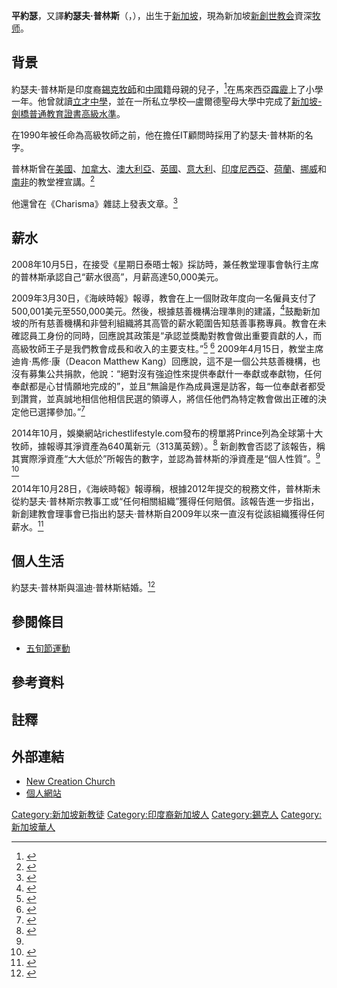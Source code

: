 {{expand language|en}}
{{Infobox Person
| name         = 約瑟夫·普林斯 <br> Joseph Prince
| image        = 
| imagesize = 
| caption = 
| pseudonym = 
| nationality = {{SGP}} 
| birth_date = {{birth date and age|1963|5|15}} 
| birth_place = {{SGP}}
| death_date = 
| death_place = 
| church      = 新加坡[[基督教新教|新創世教會]]
| occupation = 資深牧師 
| period =  
| genre =  
| educate =  
| subject = 
| movement = 
| notableworks= 
| spouse= 溫蒂·普林斯
| children = 潔西卡·榭娜·普林斯
| influences = 
| influenced = 
| signature = 
| website = 
| footnotes =
}} 

'''平約瑟'''，又譯'''約瑟夫·普林斯'''（{{bd|1963年|5月15日|catIdx=P}}，{{lang-en|Joseph Prince}}），出生于[[新加坡|新加坡]]，現為新加坡[[新造教會|新創世教会]]資深[[牧师|牧师]]。

==背景==
約瑟夫·普林斯是印度裔[[錫克人|錫克牧師]]和[[中國|中國]]籍母親的兒子，<ref>{{cite news |title=Church Pastors Like None Other – From stutter to charisma | location = Singapore | agency= | newspaper=The Sunday Times |date=2008年10月5日}}</ref>在馬來西亞[[霹靂州|霹靂]]上了小學一年。他曾就讀[[立才中學|立才中學]]，並在一所私立學校—盧爾德聖母大學中完成了[[新加坡-劍橋普通教育證書高級水準|新加坡-劍橋普通教育證書高級水準]]。

在1990年被任命為高級牧師之前，他在擔任IT顧問時採用了約瑟夫·普林斯的名字。

普林斯曾在[[美國|美國]]、[[加拿大|加拿大]]、[[澳大利亞|澳大利亞]]、[[英國|英國]]、[[意大利|意大利]]、[[印度尼西亞|印度尼西亞]]、[[荷蘭|荷蘭]]、[[挪威|挪威]]和[[南非|南非]]的教堂裡宣講。<ref>{{cite web |url=http://www.newcreation.org.sg/church-life/pastor-princes-past-speaking-engagements/2009/ |publisher=New Creation Church |title=Pastor Prince's Past Speaking Engagements – Year 2009 |access-date=2010年8月8日 |archive-date=2010年8月21日 |archive-url=https://web.archive.org/web/20100821230527/http://www.newcreation.org.sg/church-life/pastor-princes-past-speaking-engagements/2009 |dead-url=no }}</ref>

他還曾在《Charisma》雜誌上發表文章。<ref>{{cite web |url=http://secure.strangmagazines.com/index.php/news/28256--prince-of-grace |title=Prince of Grace |publisher=Charisma |access-date=2010年7月31日 |archive-date=2010年9月3日 |archive-url=https://web.archive.org/web/20100903211921/http://secure.strangmagazines.com/index.php/news/28256--prince-of-grace |dead-url=no }}</ref>

==薪水==
2008年10月5日，在接受《星期日泰晤士報》採訪時，兼任教堂理事會執行主席的普林斯承認自己“薪水很高”，月薪高達50,000美元。

2009年3月30日，《海峽時報》報導，教會在上一個財政年度向一名僱員支付了500,001美元至550,000美元。然後，根據慈善機構治理準則的建議，<ref>{{cite web |url=http://bschool.nus.edu.sg/Portals/0/images/CGFRC/docs/Code-20of-20Governance-20for-20Charites-.pdf |title=Singapore church pays princely sum to leader: report |access-date=2021-04-11 |archive-date=2011-10-04 |archive-url=https://web.archive.org/web/20111004223825/http://bschool.nus.edu.sg/Portals/0/images/CGFRC/docs/Code-20of-20Governance-20for-20Charites-.pdf |dead-url=no }}</ref>鼓勵新加坡的所有慈善機構和非營利組織將其高管的薪水範圍告知慈善事務專員。教會在未確認員工身份的同時，回應說其政策是“承認並獎勵對教會做出重要貢獻的人，而高級牧師王子是我們教會成長和收入的主要支柱。”<ref>{{cite web|url=http://www.themalaysianinsider.com/index.php/world/21685-singapore-church-leader-paid-s500000-|title=$500,000 pay for New Creation Church leader|archive-date=2013年9月21日|access-date=2021年4月11日|archive-url=https://web.archive.org/web/20130921060038/http://www.themalaysianinsider.com/index.php/world/21685-singapore-church-leader-paid-s500000-|dead-url=no}}</ref> <ref>{{cite web |url=http://news.sg.msn.com/article.aspx？cp-documentid=2982382 |title=Singapore church pays princely sum to leader: report |date=2009年4月2日 |website=www.msn.com }}{{Dead link}}</ref> 2009年4月15日，教堂主席迪肯·馬修·康（Deacon Matthew Kang）回應說，這不是一個公共慈善機構，也沒有募集公共捐款，他說：“絕對沒有強迫性來提供奉獻什一奉獻或奉獻物，任何奉獻都是心甘情願地完成的”，並且“無論是作為成員還是訪客，每一位奉獻者都受到讚賞，並真誠地相信他相信民選的領導人，將信任他們為特定教會做出正確的決定他已選擇參加。”<ref>{{cite media|url=http://www.newcreation.org.sg/aboutus/media_coverage/media-responses.htm|title=Reply To The Straits Times Forum Online (Business And Religion: Where Do You Draw The Line?)|access-date=2021-04-11|archive-date=2009-07-21|archive-url=https://web.archive.org/web/20090721064711/http://www.newcreation.org.sg/aboutus/media_coverage/media-responses.htm#m5|dead-url=yes}}</ref>

2014年10月，娛樂網站richestlifestyle.com發布的榜單將Prince列為全球第十大牧師，據報導其淨資產為640萬新元（313萬英鎊）。<ref name="Church rejects report pastor's net worth">{{cite web|url=http://news.asiaone.com/news/singapore/church-rejects-report-pastors-net-worth|title=Church rejects report on pastor's net worth|access-date=2021-04-11|archive-date=2014-10-29|archive-url=https://web.archive.org/web/20141029094039/http://news.asiaone.com/news/singapore/church-rejects-report-pastors-net-worth|dead-url=yes}}</ref> 新創教會否認了該報告，稱其實際淨資產“大大低於”所報告的數字，並認為普林斯的淨資產是“個人性質”。<ref name="Church rejects report pastor's net worth"/> <ref>{{cite news|title=Singapore pastor Joseph Prince goes worldwide|url=http://www.straitstimes.com/singapore/singapore-pastor-joseph-prince-goes-worldwide|work=The Straits Times|date=28 October 2014|language=en|accessdate=2021-04-11|archive-date=2021-04-11|archive-url=https://web.archive.org/web/20210411043045/https://www.straitstimes.com/singapore/singapore-pastor-joseph-prince-goes-worldwide|dead-url=no}}</ref>

2014年10月28日，《海峽時報》報導稱，根據2012年提交的稅務文件，普林斯未從約瑟夫·普林斯宗教事工或“任何相關組織”獲得任何賠償。該報告進一步指出，新創建教會理事會已指出約瑟夫·普林斯自2009年以來一直沒有從該組織獲得任何薪水。<ref>{{cite web|url=https://www.straitstimes.com/singapore/singapore-pastor-joseph-prince-goes-worldwide|title=Singapore pastor Joseph Prince goes worldwide|date=28 October 2014|website=The Straits Times|access-date=2021-04-11|archive-date=2021-04-11|archive-url=https://web.archive.org/web/20210411043045/https://www.straitstimes.com/singapore/singapore-pastor-joseph-prince-goes-worldwide|dead-url=no}}</ref>

==個人生活==
約瑟夫·普林斯與溫迪·普林斯結婚。<ref name="About Joseph & Wendy Prince">{{cite web |title=Joseph & Wendy Prince |publisher=New Creation Church |url=http://www.newcreation.org.sg/joseph_wendy_prince/abt_joseph_wendy_prince/abtjosephwendy.html |access-date=9 June 2007 |archive-date=2007-05-16 |archive-url=https://web.archive.org/web/20070516002947/http://www.newcreation.org.sg/joseph_wendy_prince/abt_joseph_wendy_prince/abtjosephwendy.html |dead-url=no }}</ref>

==參閱條目==
*[[五旬節運動|五旬節運動]]

==參考資料==
{{reflist}}

==註釋==
{{reflist|2}}

==外部連結==
*[http://www.newcreation.org.sg New Creation Church] {{Wayback|url=http://www.newcreation.org.sg/ |date=20200824045635 }}
*[http://www.josephprince.org/ 個人網站] {{Wayback|url=http://www.josephprince.org/ |date=20110816233453 }}

{{Authority control}}
{{DEFAULTSORT:Prince, Joseph}}
[[Category:新加坡新教徒|Category:新加坡新教徒]]
[[Category:印度裔新加坡人|Category:印度裔新加坡人]]
[[Category:錫克人|Category:錫克人]]
[[Category:新加坡華人|Category:新加坡華人]]